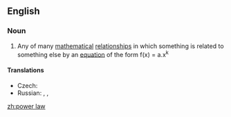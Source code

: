 ==English==

===Noun===
{{wikipedia}}
{{en-noun|sg=[[power]] [[law]]}}

# {{science}} Any of many [[mathematical]] [[relationship]]s in which something is related to something else by an [[equation]] of the form f(x) = a.x<sup>k</sup>

====Translations====
{{trans-top|mathematical relationship}}
* Czech: {{t-|cs|mocninný zákon|m}}
* Russian: {{t-|ru|степенная зависимость|sc=Cyrl}}, {{t-|ru|степенной закон|sc=Cyrl}}, {{qualifier|somewhat}} {{t-|ru|степенная функция|tr=stepennaya funkciya}}
{{trans-mid}}
{{trans-bottom}}

[[zh:power law]]